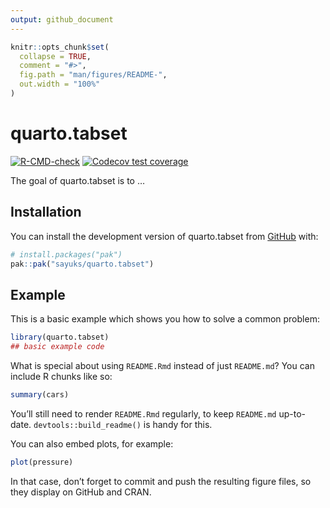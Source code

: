 ```yaml
---
output: github_document
---
```


<!-- README.md is generated from README.Rmd. Please edit that file -->

```r
knitr::opts_chunk$set(
  collapse = TRUE,
  comment = "#>",
  fig.path = "man/figures/README-",
  out.width = "100%"
)
```

# quarto.tabset

<!-- badges: start -->
[![R-CMD-check](https://github.com/sayuks/quarto.tabset/actions/workflows/R-CMD-check.yaml/badge.svg)](https://github.com/sayuks/quarto.tabset/actions/workflows/R-CMD-check.yaml)
[![Codecov test coverage](https://codecov.io/gh/sayuks/quarto.tabset/graph/badge.svg)](https://app.codecov.io/gh/sayuks/quarto.tabset)
<!-- badges: end -->

The goal of quarto.tabset is to ...

## Installation

You can install the development version of quarto.tabset from [GitHub](https://github.com/) with:

``` r
# install.packages("pak")
pak::pak("sayuks/quarto.tabset")
```

## Example

This is a basic example which shows you how to solve a common problem:

```r
library(quarto.tabset)
## basic example code
```

What is special about using `README.Rmd` instead of just `README.md`? You can include R chunks like so:

```r
summary(cars)
```

You'll still need to render `README.Rmd` regularly, to keep `README.md` up-to-date. `devtools::build_readme()` is handy for this.

You can also embed plots, for example:

```r
plot(pressure)
```

In that case, don't forget to commit and push the resulting figure files, so they display on GitHub and CRAN.

